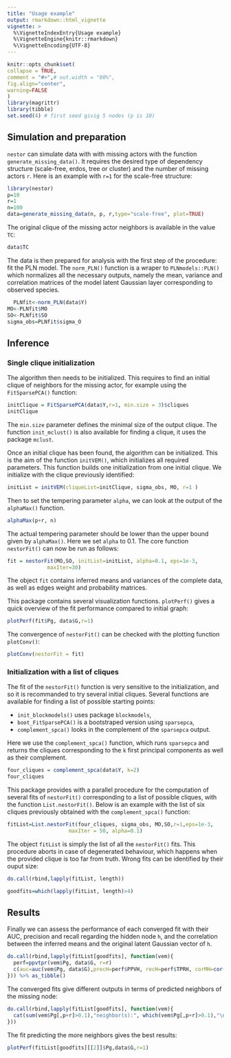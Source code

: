 ```yaml
---
title: "Usage example"
output: rmarkdown::html_vignette
vignette: >
  %\VignetteIndexEntry{Usage example}
  %\VignetteEngine{knitr::rmarkdown}
  %\VignetteEncoding{UTF-8}
---
```

  
```r
knitr::opts_chunk$set(
collapse = TRUE,
comment = "#>",# out.width = "80%",
fig.align="center",
warning=FALSE
)
library(magrittr)
library(tibble)
set.seed(4) # first seed givig 5 nodes (p is 10)
```



## Simulation and preparation

`nestor` can simulate data with with missing actors with the function `generate_missing_data()`. It requires the desired type of dependency structure (scale-free, erdos, tree or cluster) and the number of missing actors `r`. Here is an example with `r=1` for the scale-free structure:
```r
library(nestor)
p=10
r=1
n=100
data=generate_missing_data(n, p, r,type="scale-free", plot=TRUE)
```
  
The original clique of the missing actor neighbors is available in the value `TC`:
```r
data$TC
```
  
  The data is then prepared for analysis with the first step of the procedure: fit the PLN model. The `norm_PLN()` function is a wraper to `PLNmodels::PLN()` which normalizes all the necessary outputs, namely the mean, variance and correlation matrices of the model latent Gaussian layer corresponding to observed species.
```r
  PLNfit<-norm_PLN(data$Y)
MO<-PLNfit$MO
SO<-PLNfit$SO
sigma_obs=PLNfit$sigma_O
```

## Inference
### Single clique initialization

The algorithm then needs to be initialized. This requires to find an initial clique of neighbors for the missing actor, for example using the `FitSparsePCA()` function:
```r
initClique = FitSparsePCA(data$Y,r=1, min.size = 3)$cliques
initClique
```
The `min.size` parameter defines the minimal size of the output clique. The function `init_mclust()` is also available for finding a clique, it uses the package `mclust`. 

Once an initial clique has been found, the algorithm can be initialized. This is the aim of the function `initVEM()`, which initializes all required parameters. This function builds one initialization from one initial clique. We initialize with the clique previously identified:
```r
initList = initVEM(cliqueList=initClique, sigma_obs, MO, r=1 )
```

Then to set the tempering parameter `alpha`, we can look at the output of the `alphaMax()` function.
```r
alphaMax(p+r, n)
```

The actual tempering parameter should be lower than the upper bound given by `alphaMax()`. Here we set `alpha` to $0.1$. The core function `nestorFit()` can now be run as follows:
```r
fit = nestorFit(MO,SO, initList=initList, alpha=0.1, eps=1e-3, 
             maxIter=30)
```
The object `fit` contains inferred means and variances of the complete data, as well as edges weight and probability matrices.

This package contains several visualization functions. `plotPerf()` gives a quick overview of the fit performance compared to initial graph:
```r
plotPerf(fit$Pg, data$G,r=1)
```

The convergence of `nestorFit()` can be checked with the plotting function `plotConv()`:
```r
plotConv(nestorFit = fit)
```

### Initialization with a list of cliques

The fit of the `nestorFit()` function is very sensitive to the initialization, and so it is recommanded to try several initial cliques. Several functions are available for finding a list of possible starting points:

* `init_blockmodels()` uses package `blockmodels`,
* `boot_FitSparsePCA()` is a bootstraped version using `sparsepca`, 
* `complement_spca()` looks in the complement of the `sparsepca` output.


Here we use the `complement_spca()` function, which runs `sparsepca` and returns the cliques corresponding to the `k` first principal components as well as their complement.
```r
four_cliques = complement_spca(data$Y, k=2) 
four_cliques
```

This package provides with a parallel procedure for the computation of several fits of `nestorFit()` corresponding to a list of possible cliques, with the function `List.nestorFit()`. Below is an example with the list of six cliques previously obtained with the `complement_spca()` function:
```r
fitList=List.nestorFit(four_cliques, sigma_obs, MO,SO,r=1,eps=1e-3,
                    maxIter = 50, alpha=0.1)
```

The object `fitList` is simply the list of all the `nestorFit()` fits. This procedure aborts in case of degenerated behaviour, which happens when the provided clique is too far from truth. Wrong fits can be identified by their ouput size:

```r
do.call(rbind,lapply(fitList, length))
```

```r
goodfits=which(lapply(fitList, length)>4)
```

## Results
Finally we can assess the performance of each converged fit with their AUC, precision and recall regarding the hidden node `h`, and the correlation between the inferred means  and the original latent Gaussian vector of `h`.
```r
do.call(rbind,lapply(fitList[goodfits], function(vem){
  perf=ppvtpr(vem$Pg, data$G, r=r)
  c(auc=auc(vem$Pg, data$G),precH=perf$PPVH, recH=perf$TPRH, corMH=cor(vem$M[,p+r], data$UH))
})) %>% as_tibble()  
```

The converged fits give different outputs in terms of predicted neighbors of the missing node:

```r
do.call(rbind,lapply(fitList[goodfits], function(vem){
  cat(sum(vem$Pg[,p+r]>0.1),"neighbor(s):", which(vem$Pg[,p+r]>0.1),"\n")
})) 

```

The fit predicting the more neighbors gives the best results:
```r
plotPerf(fitList[goodfits][[2]]$Pg,data$G,r=1)
```
